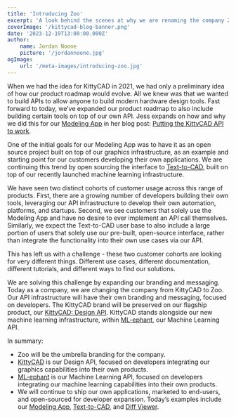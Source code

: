 ```yaml
---
title: 'Introducing Zoo'
excerpt: 'A look behind the scenes at why we are renaming the company Zoo.'
coverImage: '/kittycad-blog-banner.png'
date: '2023-12-19T13:00:00.000Z'
author:
    name: Jordan Noone
    picture: '/jordannoone.jpg'
ogImage:
    url: '/meta-images/introducing-zoo.jpg'
---
```


When we had the idea for KittyCAD in 2021, we had only a preliminary idea of how
our product roadmap would evolve. All we knew was that we wanted to build APIs
to allow anyone to build modern hardware design tools. Fast forward to today,
we’ve expanded our product roadmap to also include building certain tools on 
top of our own API. Jess expands on how and why we did this for our
[Modeling App](https://zoo.dev/modeling-app) in her blog post: 
[Putting the KittyCAD API to
work](https://zoo.dev/blog/putting-the-kittycad-api-to-work).

One of the initial goals for our Modeling App was to have it as an open source 
project built on top of our graphics infrastructure, as an example and starting
point for our customers developing their own applications. We are continuing 
this trend by open sourcing the interface to
[Text-to-CAD](https://zoo.dev/text-to-cad), built on top of our
recently launched machine learning infrastructure. 

We have seen two distinct cohorts of customer usage across this range of products.
First, there are a growing number of developers building their own tools,
leveraging our API infrastructure to develop their own automation, platforms, 
and startups. Second, we see customers that solely use the Modeling App and
have no desire to ever implement an API call themselves. Similarly, we expect
the Text-to-CAD user base to also include a large portion of users that
solely use our pre-built, open-source interface, rather than integrate the 
functionality into their own use cases via our API. 

This has left us with a challenge - these two customer cohorts are looking for 
very different things. Different use cases, different documentation, different 
tutorials, and different ways to find our solutions. 

We are solving this challenge by expanding our branding and messaging. Today
as a company, we are changing the company from KittyCAD to Zoo. Our API
infrastructure will have their own branding and messaging, focused on developers.
The KittyCAD brand will be preserved on our flagship product, our 
[KittyCAD: Design API](https://zoo.dev/design-api). KittyCAD stands alongside our new machine learning 
infrastructure, within [ML-ephant](https://zoo.dev/machine-learning-api), our Machine Learning API.

In summary:

- Zoo will be the umbrella branding for the company.
- [KittyCAD](https://zoo.dev/design-api) is our Design API, focused on developers integrating our graphics capabilities into their own products.
- [ML-ephant](https://zoo.dev/machine-learning-api) is our Machine Learning API, focused on developers integrating our machine learning capabilities into their own products.
- We will continue to ship our own applications, marketed to end-users, and open-sourced for developer expansion. Today’s examples include our [Modeling App](https://zoo.dev/modeling-app), [Text-to-CAD](https://zoo.dev/text-to-cad), and [Diff Viewer](https://zoo.dev/diff-viewer).

